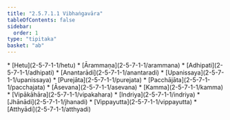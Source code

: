 ```yaml
---
title: "2.5.7.1.1 Vibhaṅgavāra"
tableOfContents: false
sidebar:
  order: 1
type: "tipitaka"
basket: "ab"
---
```



<DynamicBreadcrumb />



<TableOfContents>
* [Hetu](2-5-7-1-1/hetu)
* [Ārammaṇa](2-5-7-1-1/arammana)
* [Adhipati](2-5-7-1-1/adhipati)
* [Anantarādi](2-5-7-1-1/anantaradi)
* [Upanissaya](2-5-7-1-1/upanissaya)
* [Purejāta](2-5-7-1-1/purejata)
* [Pacchājāta](2-5-7-1-1/pacchajata)
* [Āsevana](2-5-7-1-1/asevana)
* [Kamma](2-5-7-1-1/kamma)
* [Vipākāhāra](2-5-7-1-1/vipakahara)
* [Indriya](2-5-7-1-1/indriya)
* [Jhānādi](2-5-7-1-1/jhanadi)
* [Vippayutta](2-5-7-1-1/vippayutta)
* [Atthyādi](2-5-7-1-1/atthyadi)
</TableOfContents>